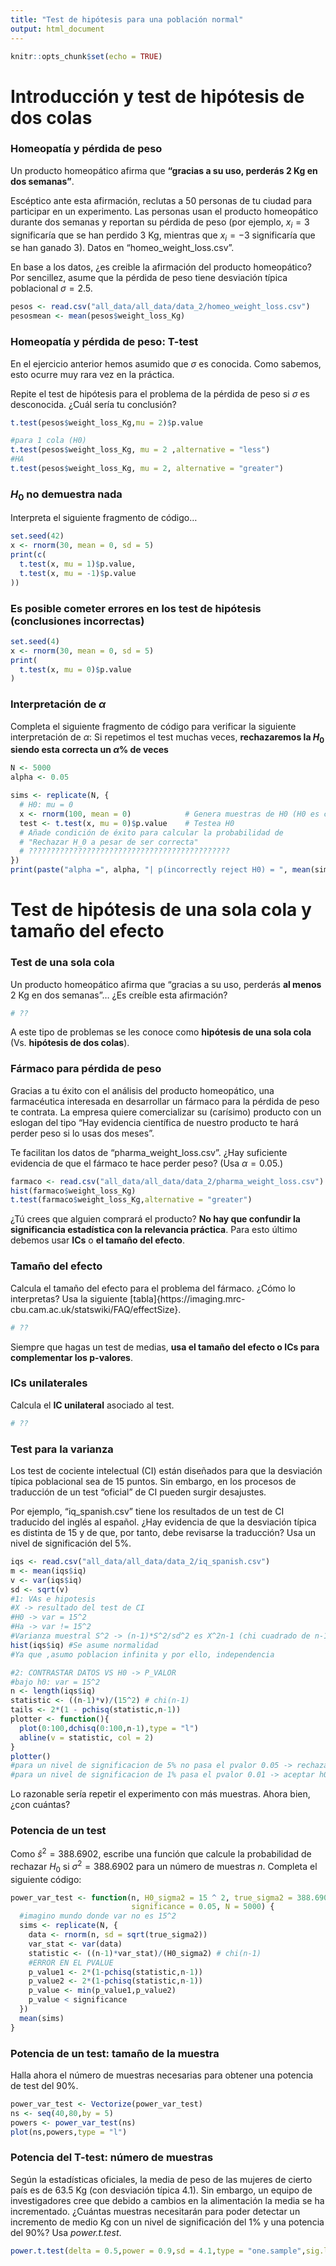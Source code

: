 ```yaml
---
title: "Test de hipótesis para una población normal"
output: html_document
---
```


```r
knitr::opts_chunk$set(echo = TRUE)
```


# Introducción y test de hipótesis de dos colas

### Homeopatía y pérdida de peso

Un producto homeopático afirma que **"gracias a su uso, perderás 2 Kg en dos semanas"**.

Escéptico ante esta afirmación, reclutas a 50 personas de tu ciudad para participar
en un experimento. Las personas usan el producto homeopático durante dos semanas
y reportan su pérdida de peso (por ejemplo, $x_i=3$ significaría que se han perdido
3 Kg, mientras que $x_i=-3$ significaría que se han ganado 3). Datos en 
"homeo\_weight\_loss.csv".

En base a los datos, ¿es creible la afirmación del producto homeopático? Por sencillez, 
asume que la pérdida de peso tiene desviación típica poblacional $\sigma=2.5$.

```r
pesos <- read.csv("all_data/all_data/data_2/homeo_weight_loss.csv")
pesosmean <- mean(pesos$weight_loss_Kg)
```

### Homeopatía y pérdida de peso: T-test

En el ejercicio anterior hemos asumido que $\sigma$ es conocida. Como sabemos,
esto ocurre muy rara vez en la práctica.

Repite el test de hipótesis para el problema de la pérdida de peso si $\sigma$
es desconocida. ¿Cuál sería tu conclusión?

```r
t.test(pesos$weight_loss_Kg,mu = 2)$p.value

#para 1 cola (H0)
t.test(pesos$weight_loss_Kg, mu = 2 ,alternative = "less")
#HA
t.test(pesos$weight_loss_Kg, mu = 2, alternative = "greater")
```


### $H_0$ no demuestra nada
Interpreta el siguiente fragmento de código...

```r
set.seed(42)
x <- rnorm(30, mean = 0, sd = 5)
print(c(
  t.test(x, mu = 1)$p.value, 
  t.test(x, mu = -1)$p.value
))
```

### Es posible cometer errores en los test de hipótesis (conclusiones incorrectas)
```r
set.seed(4)
x <- rnorm(30, mean = 0, sd = 5)
print(
  t.test(x, mu = 0)$p.value
)
```

### Interpretación de $\alpha$
Completa el siguiente fragmento de código para verificar la siguiente interpretación
de $\alpha$: Si repetimos el test muchas veces,
**rechazaremos la $H_0$ siendo esta correcta un $\alpha$\% de veces**

```r
N <- 5000
alpha <- 0.05

sims <- replicate(N, {
  # H0: mu = 0
  x <- rnorm(100, mean = 0)            # Genera muestras de H0 (H0 es correcta)
  test <- t.test(x, mu = 0)$p.value    # Testea H0
  # Añade condición de éxito para calcular la probabilidad de
  # "Rechazar H_0 a pesar de ser correcta"
  # ?????????????????????????????????????????????
})
print(paste("alpha =", alpha, "| p(incorrectly reject H0) = ", mean(sims)))
```

# Test de hipótesis de una sola cola y tamaño del efecto

### Test de una sola cola 
Un producto homeopático afirma que "gracias a su uso, perderás **al menos** 2 Kg en dos semanas"...
¿Es creíble esta afirmación?

```r
# ??
```

A este tipo de problemas se les conoce como **hipótesis de una sola cola**
(Vs. **hipótesis de dos colas**).

### Fármaco para pérdida de peso
Gracias a tu éxito con el análisis del producto homeopático, una farmacéutica
interesada en desarrollar un fármaco para la pérdida de peso te contrata.
La empresa quiere comercializar su (carísimo) producto con un eslogan del tipo
"Hay evidencia científica de nuestro producto te hará perder peso si lo usas dos meses".

Te facilitan los datos de "pharma\_weight\_loss.csv". ¿Hay suficiente evidencia
de que el fármaco te hace perder peso? (Usa $\alpha=0.05$.)

```r
farmaco <- read.csv("all_data/all_data/data_2/pharma_weight_loss.csv")
hist(farmaco$weight_loss_Kg)
t.test(farmaco$weight_loss_Kg,alternative = "greater")
```
¿Tú crees que alguien comprará el producto?
**No hay que confundir la significancia estadística con la relevancia práctica**.
Para esto último debemos usar **ICs** o **el tamaño del efecto**.

### Tamaño del efecto
Calcula el tamaño del efecto para el problema del fármaco. ¿Cómo lo interpretas?
Usa la siguiente [tabla]{https://imaging.mrc-cbu.cam.ac.uk/statswiki/FAQ/effectSize}.

```r
# ??
```

Siempre que hagas un test de medias, 
**usa el tamaño del efecto o ICs para complementar los p-valores**.

### ICs unilaterales
Calcula el **IC unilateral** asociado al test.

```r
# ??
```

### Test para la varianza
Los test de cociente intelectual (CI) están diseñados para que la desviación típica
poblacional sea de 15 puntos. Sin embargo, en los procesos de traducción de
un test "oficial" de CI pueden surgir desajustes.

Por ejemplo, "iq\_spanish.csv" tiene los resultados de un test de CI
traducido del inglés al español. ¿Hay evidencia de que la desviación típica
es distinta de 15 y de que, por tanto, debe revisarse la traducción? Usa un nivel
de significación del 5\%.

```r
iqs <- read.csv("all_data/all_data/data_2/iq_spanish.csv")
m <- mean(iqs$iq)
v <- var(iqs$iq)
sd <- sqrt(v)
#1: VAs e hipotesis
#X -> resultado del test de CI
#H0 -> var = 15^2
#Ha -> var != 15^2
#Varianza muestral S^2 -> (n-1)*S^2/sd^2 es X^2n-1 (chi cuadrado de n-1) cuando son normales e independientes
hist(iqs$iq) #Se asume normalidad
#Ya que ,asumo poblacion infinita y por ello, independencia

#2: CONTRASTAR DATOS VS H0 -> P_VALOR
#bajo h0: var = 15^2
n <- length(iqs$iq)
statistic <- ((n-1)*v)/(15^2) # chi(n-1)
tails <- 2*(1 - pchisq(statistic,n-1))
plotter <- function(){
  plot(0:100,dchisq(0:100,n-1),type = "l")
  abline(v = statistic, col = 2)
}
plotter()
#para un nivel de significacion de 5% no pasa el pvalor 0.05 -> rechazar h0
#para un nivel de significacion de 1% pasa el pvalor 0.01 -> aceptar h0

```

Lo razonable sería repetir el experimento con más muestras. Ahora bien,
¿con cuántas?


### Potencia de un test
Como $\hat{s}^2=388.6902$, escribe una función que calcule la probabilidad de
rechazar $H_0$ si $\sigma^2=388.6902$ para un número de muestras $n$. Completa
el siguiente código:

```r
power_var_test <- function(n, H0_sigma2 = 15 ^ 2, true_sigma2 = 388.6902,
                           significance = 0.05, N = 5000) {
  #imagino mundo donde var no es 15^2
  sims <- replicate(N, {
    data <- rnorm(n, sd = sqrt(true_sigma2))
    var_stat <- var(data)
    statistic <- ((n-1)*var_stat)/(H0_sigma2) # chi(n-1)
    #ERROR EN EL PVALUE
    p_value1 <- 2*(1-pchisq(statistic,n-1))
    p_value2 <- 2*(1-pchisq(statistic,n-1))  
    p_value <- min(p_value1,p_value2)
    p_value < significance
  })
  mean(sims)
}

```

### Potencia de un test: tamaño de la muestra
Halla ahora el número de muestras necesarias para obtener una potencia de test
del 90\%.

```r
power_var_test <- Vectorize(power_var_test)
ns <- seq(40,80,by = 5)
powers <- power_var_test(ns)
plot(ns,powers,type = "l")

```

### Potencia del T-test: número de muestras
Según la estadísticas oficiales, la media de peso de las mujeres de cierto país
es de 63.5 Kg (con desviación típica 4.1). Sin embargo, un equipo de 
investigadores cree que debido a cambios en la alimentación la media se ha 
incrementado. ¿Cuántas muestras necesitarán para poder detectar un incremento de
medio Kg con un nivel de significación del 1\% y una potencia del 90\%? Usa 
*power.t.test*.

```r
power.t.test(delta = 0.5,power = 0.9,sd = 4.1,type = "one.sample",sig.level = 0.01,alternative = "one.sided")
```
